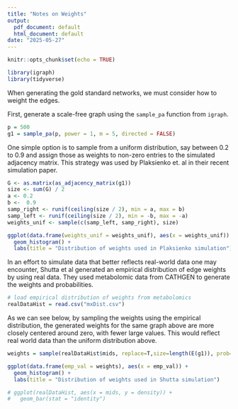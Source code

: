 ```yaml
---
title: "Notes on Weights"
output:
  pdf_document: default
  html_document: default
date: "2025-05-27"
---
```


```r
knitr::opts_chunk$set(echo = TRUE)

library(igraph)
library(tidyverse)
```



When generating the gold standard networks, we must consider how to weight the edges. 


First, generate a scale-free graph using the `sample_pa` function from `igraph`. 

```r
p = 500
g1 = sample_pa(p, power = 1, m = 5, directed = FALSE)
```


One simple option is to sample from a uniform distribution, say between 0.2 to 0.9 and assign those as weights to non-zero entries to the simulated adjacency matrix. This strategy was used by Plaksienko et. al in their recent simulation paper.

```r
G <- as.matrix(as_adjacency_matrix(g1))
size <- sum(G) / 2
a <- 0.2
b <-  0.9
samp_right <- runif(ceiling(size / 2), min = a, max = b)
samp_left <- runif(ceiling(size / 2), min = -b, max = -a)
weights_unif <- sample(c(samp_left, samp_right), size)

ggplot(data.frame(weights_unif = weights_unif), aes(x = weights_unif)) +
  geom_histogram() +
  labs(title = "Distribution of weights used in Plaksienko simulation")
```



In an effort to simulate data that better reflects real-world data one may encounter, Shutta et al generated an empirical distribution of edge weights by using real data. They used metabolomic data from CATHGEN to generate the weights and probabilities. 

```r
# load empirical distribution of weights from metabolomics
realDataHist = read.csv("mxDist.csv")
```

As we can see below, by sampling the weights using the empirical distribution, the generated weights for the same graph above are more closely centered around zero, with fewer large values. This would reflect real world data than the uniform distribution above.

```r

weights = sample(realDataHist$mids, replace=T,size=length(E(g1)), prob=realDataHist$density)  

ggplot(data.frame(emp_val = weights), aes(x = emp_val)) +
  geom_histogram() +
  labs(title = "Distribution of weights used in Shutta simulation")

# ggplot(realDataHist, aes(x = mids, y = density)) +
#   geom_bar(stat = "identity")
```

